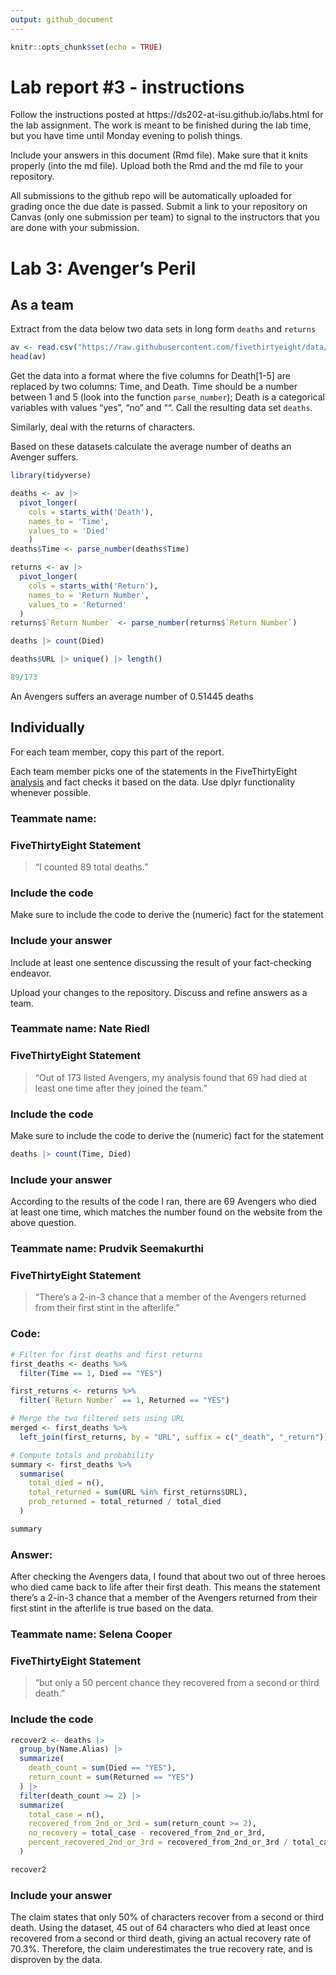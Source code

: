 ```yaml
---
output: github_document
---
```


<!-- README.md is generated from README.Rmd. Please edit the README.Rmd file -->


```r
knitr::opts_chunk$set(echo = TRUE)
```

# Lab report #3 - instructions

Follow the instructions posted at https://ds202-at-isu.github.io/labs.html for the lab assignment. The work is meant to be finished during the lab time, but you have time until Monday evening to polish things.

Include your answers in this document (Rmd file). Make sure that it knits properly (into the md file). Upload both the Rmd and the md file to your repository.  

All submissions to the github repo will be automatically uploaded for grading once the due date is passed.
Submit a link to your repository on Canvas (only one submission per team) to signal to the instructors that you are done with your submission.

# Lab 3: Avenger's Peril

## As a team

Extract from the data below two data sets in long form `deaths` and `returns`

```r
av <- read.csv("https://raw.githubusercontent.com/fivethirtyeight/data/master/avengers/avengers.csv", stringsAsFactors = FALSE)
head(av)
```

Get the data into a format where the five columns for Death[1-5] are replaced by two columns: Time, and Death. Time should be a number between 1 and 5 (look into the function `parse_number`); Death is a categorical variables with values "yes", "no" and "". Call the resulting data set `deaths`. 

Similarly, deal with the returns of characters.

Based on these datasets calculate the average number of deaths an Avenger suffers. 

```r
library(tidyverse)

deaths <- av |> 
  pivot_longer(
    cols = starts_with('Death'),
    names_to = 'Time',
    values_to = 'Died'
    )
deaths$Time <- parse_number(deaths$Time)

returns <- av |> 
  pivot_longer(
    cols = starts_with('Return'),
    names_to = 'Return Number',
    values_to = 'Returned'
  )
returns$`Return Number` <- parse_number(returns$`Return Number`)

deaths |> count(Died)

deaths$URL |> unique() |> length()

89/173
```
An Avengers suffers an average number of 0.51445 deaths

## Individually

For each team member, copy this part of the report. 

Each team member picks one of the statements in the FiveThirtyEight [analysis](https://fivethirtyeight.com/features/avengers-death-comics-age-of-ultron/) and fact checks it based on the data. Use dplyr functionality whenever possible.

### Teammate name:
### FiveThirtyEight Statement

> "I counted 89 total deaths."

### Include the code

Make sure to include the code to derive the (numeric) fact for the statement

### Include your answer

Include at least one sentence discussing the result of your fact-checking endeavor.

Upload your changes to the repository. Discuss and refine answers as a team.


### Teammate name: Nate Riedl
### FiveThirtyEight Statement

> "Out of 173 listed Avengers, my analysis found that 69 had died at least one time after they joined the team."

### Include the code

Make sure to include the code to derive the (numeric) fact for the statement
```r
deaths |> count(Time, Died)
```

### Include your answer

According to the results of the code I ran, there are 69 Avengers who died at least one time, which matches the number found on the website from the above question.


### Teammate name: Prudvik Seemakurthi
### FiveThirtyEight Statement

> "There’s a 2-in-3 chance that a member of the Avengers returned from their first stint in the afterlife."

### Code:

```r
# Filter for first deaths and first returns
first_deaths <- deaths %>%
  filter(Time == 1, Died == "YES")

first_returns <- returns %>%
  filter(`Return Number` == 1, Returned == "YES")

# Merge the two filtered sets using URL
merged <- first_deaths %>%
  left_join(first_returns, by = "URL", suffix = c("_death", "_return"))

# Compute totals and probability
summary <- first_deaths %>%
  summarise(
    total_died = n(),
    total_returned = sum(URL %in% first_returns$URL),
    prob_returned = total_returned / total_died
  )

summary

```


### Answer:

After checking the Avengers data, I found that about two out of three heroes who died came back to life after their first death. This means the statement there’s a 2-in-3 chance that a member of the Avengers returned from their first stint in the afterlife is true based on the data.


### Teammate name: Selena Cooper
### FiveThirtyEight Statement

> "but only a 50 percent chance they recovered from a second or third death."

### Include the code
```r
recover2 <- deaths |> 
  group_by(Name.Alias) |> 
  summarize(
    death_count = sum(Died == "YES"),
    return_count = sum(Returned == "YES")
  ) |>
  filter(death_count >= 2) |> 
  summarize(
    total_case = n(),
    recovered_from_2nd_or_3rd = sum(return_count >= 2),
    no_recovery = total_case - recovered_from_2nd_or_3rd,
    percent_recovered_2nd_or_3rd = recovered_from_2nd_or_3rd / total_case
  )

recover2
```

### Include your answer

The claim states that only 50% of characters recover from a second or third death. Using the dataset, 45 out of 64 characters who died at least once recovered from a second or third death, giving an actual recovery rate of 70.3%. Therefore, the claim underestimates the true recovery rate, and is disproven by the data.
